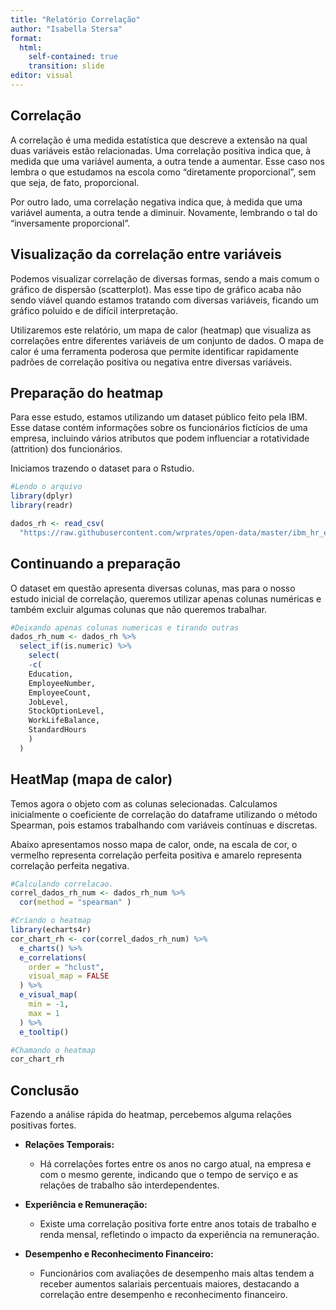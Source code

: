 ```yaml
---
title: "Relatório Correlação"
author: "Isabella Stersa"
format: 
  html:
    self-contained: true
    transition: slide
editor: visual
---
```


## Correlação

A correlação é uma medida estatística que descreve a extensão na qual duas variáveis estão relacionadas. Uma correlação positiva indica que, à medida que uma variável aumenta, a outra tende a aumentar. Esse caso nos lembra o que estudamos na escola como "diretamente proporcional", sem que seja, de fato, proporcional.

Por outro lado, uma correlação negativa indica que, à medida que uma variável aumenta, a outra tende a diminuir. Novamente, lembrando o tal do "inversamente proporcional".

## Visualização da correlação entre variáveis

Podemos visualizar correlação de diversas formas, sendo a mais comum o gráfico de dispersão (scatterplot). Mas esse tipo de gráfico acaba não sendo viável quando estamos tratando com diversas variáveis, ficando um gráfico poluido e de difícil interpretação.

Utilizaremos este relatório, um mapa de calor (heatmap) que visualiza as correlações entre diferentes variáveis de um conjunto de dados. O mapa de calor é uma ferramenta poderosa que permite identificar rapidamente padrões de correlação positiva ou negativa entre diversas variáveis.

## Preparação do heatmap

Para esse estudo, estamos utilizando um dataset público feito pela IBM. Esse datase contém informações sobre os funcionários fictícios de uma empresa, incluindo vários atributos que podem influenciar a rotatividade (attrition) dos funcionários.

Iniciamos trazendo o dataset para o Rstudio.

```r
#Lendo o arquivo
library(dplyr)
library(readr)

dados_rh <- read_csv(
  "https://raw.githubusercontent.com/wrprates/open-data/master/ibm_hr_emplyee_attrition.csv")
```

## Continuando a preparação

O dataset em questão apresenta diversas colunas, mas para o nosso estudo inicial de correlação, queremos utilizar apenas colunas numéricas e também excluir algumas colunas que não queremos trabalhar.

```r
#Deixando apenas colunas numericas e tirando outras
dados_rh_num <- dados_rh %>%
  select_if(is.numeric) %>%
    select(
    -c(
    Education, 
    EmployeeNumber, 
    EmployeeCount, 
    JobLevel, 
    StockOptionLevel, 
    WorkLifeBalance, 
    StandardHours
    )
  )
```

## HeatMap (mapa de calor)

Temos agora o objeto com as colunas selecionadas. Calculamos inicialmente o coeficiente de correlação do dataframe utilizando o método Spearman, pois estamos trabalhando com variáveis contínuas e discretas.

Abaixo apresentamos nosso mapa de calor, onde, na escala de cor, o vermelho representa correlação perfeita positiva e amarelo representa correlação perfeita negativa.

```r
#Calculando correlacao. 
correl_dados_rh_num <- dados_rh_num %>%
  cor(method = "spearman" )

#Criando o heatmap
library(echarts4r)
cor_chart_rh <- cor(correl_dados_rh_num) %>%
  e_charts() %>%
  e_correlations(
    order = "hclust",
    visual_map = FALSE
  ) %>%
  e_visual_map(
    min = -1,
    max = 1
  ) %>%
  e_tooltip()

#Chamando o heatmap
cor_chart_rh
```

## Conclusão

Fazendo a análise rápida do heatmap, percebemos alguma relações positivas fortes.

-   **Relações Temporais:**

    -   Há correlações fortes entre os anos no cargo atual, na empresa e com o mesmo gerente, indicando que o tempo de serviço e as relações de trabalho são interdependentes.

-   **Experiência e Remuneração:**

    -   Existe uma correlação positiva forte entre anos totais de trabalho e renda mensal, refletindo o impacto da experiência na remuneração.

-   **Desempenho e Reconhecimento Financeiro:**

    -   Funcionários com avaliações de desempenho mais altas tendem a receber aumentos salariais percentuais maiores, destacando a correlação entre desempenho e reconhecimento financeiro.
